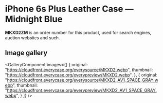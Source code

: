
# iPhone 6s Plus Leather Case — Midnight Blue

<Callout type='info' emoji='👉🏻'>**MKXD2ZM** is an order number for this product, used for search engines, auction websites and such.</Callout>

## Image gallery

<GalleryComponent
    images={[
      {
        original: "https://cloudfront.everycase.org/everysource/MKXD2.webp",
        thumbnail: "https://cloudfront.everycase.org/everypreview/MKXD2.webp",
      },
      {
        original: "https://cloudfront.everycase.org/everysource/MKXD2_AV1_SPACE_GRAY.webp",
        thumbnail: "https://cloudfront.everycase.org/everypreview/MKXD2_AV1_SPACE_GRAY.webp",
      }
    ]}
  />
